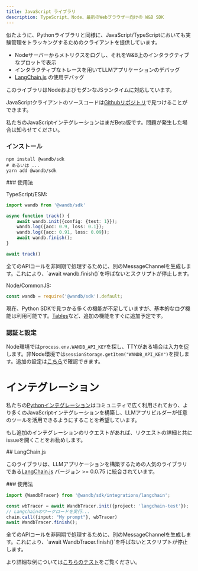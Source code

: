 ```yaml
---
title: JavaScript ライブラリ
description: TypeScript、Node、最新のWebブラウザー向けの W&B SDK
---
```


似たように、Pythonライブラリと同様に、JavaScript/TypeScriptにおいても実験管理をトラッキングするためのクライアントを提供しています。

- Nodeサーバーからメトリクスをログし、それをW&B上のインタラクティブなプロットで表示
- インタラクティブなトレースを用いてLLMアプリケーションのデバッグ
- [LangChain.js](https://github.com/hwchase17/langchainjs) の使用デバッグ

このライブラリはNodeおよびモダンなJSランタイムに対応しています。

JavaScriptクライアントのソースコードは[Githubリポジトリ](https://github.com/wandb/wandb-js)で見つけることができます。

<Note>
私たちのJavaScriptインテグレーションはまだBeta版です。問題が発生した場合は知らせてください。
</Note>

### インストール

```shell
npm install @wandb/sdk
# あるいは ...
yarn add @wandb/sdk
```

### 使用法

TypeScript/ESM:

```typescript
import wandb from '@wandb/sdk'

async function track() {
    await wandb.init({config: {test: 1}});
    wandb.log({acc: 0.9, loss: 0.1});
    wandb.log({acc: 0.91, loss: 0.09});
    await wandb.finish();
}

await track()
```

<Warning>
全てのAPIコールを非同期で処理するために、別のMessageChannelを生成します。これにより、`await wandb.finish()`を呼ばないとスクリプトが停止します。
</Warning>

Node/CommonJS:

```javascript
const wandb = require('@wandb/sdk').default;
```

現在、Python SDKで見つかる多くの機能が不足していますが、基本的なログ機能は利用可能です。[Tables](/ja/models/tables/?utm_source=github&utm_medium=code&utm_campaign=wandb&utm_content=readme)など、追加の機能をすぐに追加予定です。

### 認証と設定

Node環境では`process.env.WANDB_API_KEY`を探し、TTYがある場合は入力を促します。非Node環境では`sessionStorage.getItem("WANDB_API_KEY")`を探します。追加の設定は[こちら](https://github.com/wandb/wandb-js/blob/main/src/sdk/lib/config.ts)で確認できます。

# インテグレーション

私たちの[Pythonインテグレーション](/ja/guides/integrations/)はコミュニティで広く利用されており、より多くのJavaScriptインテグレーションを構築し、LLMアプリビルダーが任意のツールを活用できるようにすることを希望しています。

もし追加のインテグレーションのリクエストがあれば、リクエストの詳細と共にissueを開くことをお勧めします。

## LangChain.js

このライブラリは、LLMアプリケーションを構築するための人気のライブラリである[LangChain.js](https://github.com/hwchase17/langchainjs) バージョン >= 0.0.75 に統合されています。

### 使用法

```typescript
import {WandbTracer} from '@wandb/sdk/integrations/langchain';

const wbTracer = await WandbTracer.init({project: 'langchain-test'});
// Langchainのワークロードを実行...
chain.call({input: "My prompt"}, wbTracer)
await WandbTracer.finish();
```

<Warning>
全てのAPIコールを非同期で処理するために、別のMessageChannelを生成します。これにより、`await WandbTracer.finish()`を呼ばないとスクリプトが停止します。
</Warning>

より詳細な例については[こちらのテスト](https://github.com/wandb/wandb-js/blob/main/src/sdk/integrations/langchain/langchain.test.ts)をご覧ください。